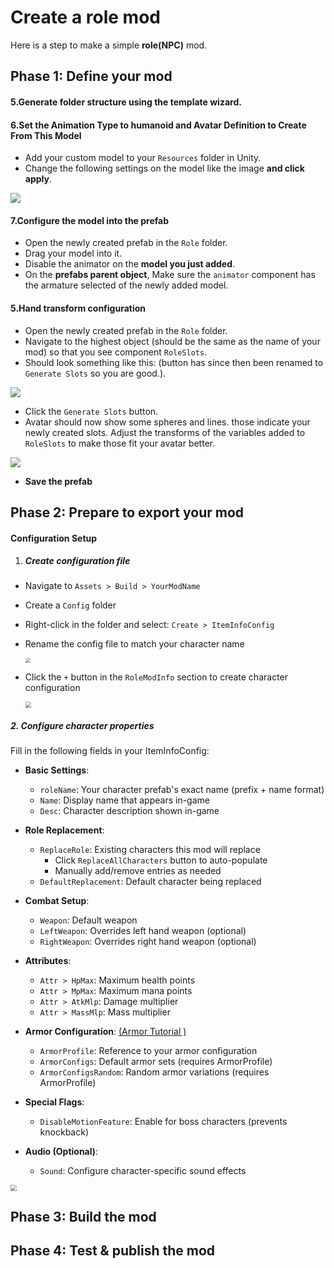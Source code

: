 
# Create a role mod

Here is a step to make a simple **role(NPC)** mod.

## Phase 1: Define your mod

<ModTutorialFragmentStepOpenUnity />

#### 5.Generate folder structure using the template wizard.

<ModTutorialFragmentStepTemplateWizard modType="Role" />

#### 6.Set the Animation Type to humanoid and Avatar Definition to Create From This Model

* Add your custom model to your `Resources` folder in Unity.
* Change the following settings on the model like the image **and click apply**.

![](4.create-a-role-mod/model.png)

#### 7.Configure the model into the prefab

* Open the newly created prefab in the `Role` folder.
* Drag your model into it.
* Disable the animator on the **model you just added**.
* On the **prefabs parent object**, Make sure the `animator` component has the armature selected of the newly added model.

#### 5.Hand transform configuration

* Open the newly created prefab in the `Role` folder.
* Navigate to the highest object (should be the same as the name of your mod) so that you see component `RoleSlots`.
* Should look something like this: (button has since then been renamed to `Generate Slots` so you are good.).

![](4.create-a-role-mod/role-slots.png)

* Click the `Generate Slots` button.
* Avatar should now show some spheres and lines. those indicate your newly created slots. Adjust the transforms of the variables added to `RoleSlots` to make those fit your avatar better.

![](4.create-a-role-mod/generated-slots.png)

* **Save the prefab**

## Phase 2: Prepare to export your mod

#### Configuration Setup

1. ##### Create configuration file

* Navigate to `Assets > Build > YourModName ` 

* Create a `Config` folder

* Right-click in the folder and select: `Create > ItemInfoConfig`

* Rename the config file to match your character name

  <img src="4.create-a-role-mod/create-itemInfoConfig.png" style="zoom:50%;" />

* Click the `+` button in the `RoleModInfo` section to create character configuration

  <img src="4.create-a-role-mod/add-role-mod-info.png" style="zoom:60%;" />

##### 2. Configure character properties
Fill in the following fields in your ItemInfoConfig:

- **Basic Settings**:
  - `roleName`: Your character prefab's exact name (prefix + name format)
  - `Name`: Display name that appears in-game
  - `Desc`: Character description shown in-game

- **Role Replacement**:
  - `ReplaceRole`: Existing characters this mod will replace
    - Click `ReplaceAllCharacters` button to auto-populate
    - Manually add/remove entries as needed
  - `DefaultReplacement`: Default character being replaced

- **Combat Setup**:
  - `Weapon`: Default weapon
  - `LeftWeapon`: Overrides left hand weapon (optional)
  - `RightWeapon`: Overrides right hand weapon (optional)

- **Attributes**:
  - `Attr > HpMax`: Maximum health points
  - `Attr > MpMax`: Maximum mana points
  - `Attr > AtkMlp`: Damage multiplier
  - `Attr > MassMlp`: Mass multiplier

- **Armor Configuration**: [(Armor Tutorial )](/docs/support-mod-types/4.Role/Tutorials/5.create-an-armor-mod)
  - `ArmorProfile`: Reference to your armor configuration
  - `ArmorConfigs`: Default armor sets (requires ArmorProfile)
  - `ArmorConfigsRandom`: Random armor variations (requires ArmorProfile)

- **Special Flags**:
  - `DisableMotionFeature`: Enable for boss characters (prevents knockback)

- **Audio (Optional)**:
  - `Sound`: Configure character-specific sound effects

<img src="4.create-a-role-mod/replace-all-characters.png" style="zoom:60%;" />



<ModTutorialFragmentStepCreateIcon modType="Role" />

## Phase 3: Build the mod

<ModTutorialFragmentPhaseBuild />

## Phase 4: Test & publish the mod

<ModTutorialFragmentPhaseTest />